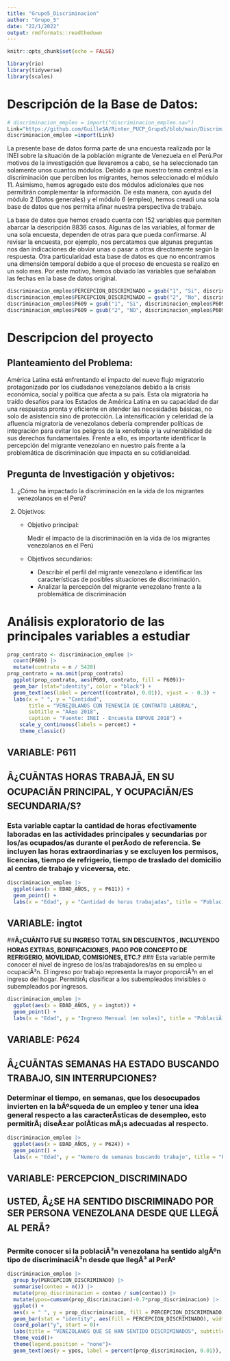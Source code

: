 ---
title: "Grupo5_Discriminacion"
author: "Grupo_5"
date: "22/1/2022"
output: rmdformats::readthedown
---

```{r setup, include=FALSE}
knitr::opts_chunk$set(echo = FALSE)
```

```{r,include=FALSE}
library(rio)
library(tidyverse)
library(scales)
```

# Descripción de la Base de Datos:

```{r}
# discriminacion_empleo = import("discriminacion_empleo.sav")
Link="https://github.com/GuilleSA/Rinter_PUCP_Grupo5/blob/main/Discriminacion%20y%20Empleo.sav?raw=true"
discriminacion_empleo =import(Link)
```

La presente base de datos forma parte de una encuesta realizada por la INEI sobre la situación de la población migrante de Venezuela en el Perú.Por motivos de la investigación que llevaremos a cabo, se ha seleccionado tan solamente unos cuantos módulos. Debido a que nuestro tema central es la discriminación que perciben los migrantes, hemos seleccionado el módulo 11. Asimismo, hemos agregado este dos módulos adicionales que nos permitirán complementar la información. De esta manera, con ayuda del módulo 2 (Datos generales) y el módulo 6 (empleo), hemos creadi una sola base de datos que nos permita afinar nuestra perspectiva de trabajo.

La base de datos que hemos creado cuenta con 152 variables que permiten abarcar la descripción 8836 casos. Algunas de las variables, al formar de una sola encuesta, dependen de otras para que pueda confirmarse. Al revisar la encuesta, por ejemplo, nos percatamos que algunas preguntas nos dan indicaciones de obviar unas o pasar a otras directamente según la respuesta. Otra particularidad esta base de datos es que no encontramos una dimensión temporal debido a que el proceso de encuesta se realizo en un solo mes. Por este motivo, hemos obviado las variables que señalaban las fechas en la base de datos original.

```{r}
discriminacion_empleo$PERCEPCION_DISCRIMINADO = gsub("1", "Si", discriminacion_empleo$PERCEPCION_DISCRIMINADO)
discriminacion_empleo$PERCEPCION_DISCRIMINADO = gsub("2", "No", discriminacion_empleo$PERCEPCION_DISCRIMINADO)
discriminacion_empleo$P609 = gsub("1", "Si", discriminacion_empleo$P609)
discriminacion_empleo$P609 = gsub("2", "NO", discriminacion_empleo$P609)
```

# Descripcion del proyecto

## Planteamiento del Problema:
América Latina está enfrentando el impacto del nuevo flujo migratorio protagonizado por los ciudadanos venezolanos debido a la crisis económica, social y política que afecta a su país. Esta ola migratoria ha traído desafíos para los Estados de América Latina en su capacidad de dar una respuesta pronta y eficiente en atender las necesidades básicas, no solo de asistencia sino de protección.
La intensificación y celeridad de la afluencia migratoria de venezolanos debería comprender políticas de integración para evitar los peligros de la xenofobia y la vulnerabilidad de sus derechos fundamentales. Frente a ello, es importante identificar la percepción del migrante venezolano en nuestro país frente a la problemática de discriminación que impacta en su cotidianeidad. 

## Pregunta de Investigación y objetivos: 

1. ¿Cómo ha impactado la discriminación en la vida de los migrantes venezolanos en el      Perú?

2. Objetivos:

    * Objetivo principal: 
      
      Medir el impacto de la discriminación en la vida de los migrantes venezolanos en        el Perú 

    * Objetivos secundarios:
        * Describir el perfil del migrante venezolano e identificar las características           de posibles situaciones de discriminación.
        * Analizar la percepción del migrante venezolano frente a la problemática de              discriminación


# Análisis exploratorio de las principales variables a estudiar

```{r}
prop_contrato <- discriminacion_empleo |>
  count(P609) |>
  mutate(contrato = n / 5428)
prop_contrato = na.omit(prop_contrato) 
  ggplot(prop_contrato, aes(P609, contrato, fill = P609))+
  geom_bar (stat="identity", color = "black") +
  geom_text(aes(label = percent((contrato), 0.01)), vjust = - 0.3) +
  labs(x = " ", y = "Cantidad",
       title = "VENEZOLANOS CON TENENCIA DE CONTRATO LABORAL",
       subtitle = "AÃ±o 2018", 
       caption = "Fuente: INEI - Encuesta ENPOVE 2018") +
    scale_y_continuous(labels = percent) + 
    theme_classic()
```

## VARIABLE: P611
## **Â¿CUÃNTAS HORAS TRABAJÃ, EN SU OCUPACIÃN PRINCIPAL, Y OCUPACIÃN/ES SECUNDARIA/S?**
### Esta variable captar la cantidad de horas efectivamente laboradas en las actividades principales y secundarias por los/as ocupados/as durante el perÃ­odo de referencia. Se incluyen las horas extraordinarias y se excluyen los permisos, licencias, tiempo de refrigerio, tiempo de traslado del domicilio al centro de trabajo y viceversa, etc.

```{r}
discriminacion_empleo |>
  ggplot(aes(x = EDAD_AÑOS, y = P611)) +
  geom_point() +
  labs(x = "Edad", y = "Cantidad de horas trabajadas", title = "PoblaciÃ³n Venezolana segÃºn cantidad de horas de trabajo a la semana")
```

## VARIABLE: ingtot
##**Â¿CUÃNTO FUE SU INGRESO TOTAL SIN DESCUENTOS , INCLUYENDO HORAS EXTRAS, BONIFICACIONES, PAGO POR CONCEPTO DE REFRIGERIO, MOVILIDAD, COMISIONES, ETC.?**
### Esta variable permite conocer el nivel de ingreso de los/as trabajadores/as en su empleo u ocupaciÃ³n. El ingreso por trabajo representa la mayor proporciÃ³n en el ingreso del hogar. PermitirÃ¡ clasificar a los subempleados invisibles o subempleados por ingresos.

```{r}
discriminacion_empleo |>
  ggplot(aes(x = EDAD_AÑOS, y = ingtot)) +
  geom_point() +
  labs(x = "Edad", y = "Ingreso Mensual (en soles)", title = "PoblaciÃ³n Venezolana segun Ingreso Mensual por Edad ")
```

## VARIABLE: P624
## **Â¿CUÃNTAS SEMANAS HA ESTADO BUSCANDO TRABAJO, SIN INTERRUPCIONES?**
###  Determinar el tiempo, en semanas, que los desocupados invierten en la bÃºsqueda de un  empleo y tener una idea general respecto a las caracterÃ­sticas de desempleo, esto permitirÃ¡ diseÃ±ar  polÃ­ticas mÃ¡s adecuadas al respecto.

```{r}
discriminacion_empleo |>
  ggplot(aes(x = EDAD_AÑOS, y = P624)) +
  geom_point() +
  labs(x = "Edad", y = "Numero de semanas buscando trabajo", title = "PoblaciÃ³n Venezolana segÃºn cantidad de semanas buscando tranajo ")
```
## VARIABLE: PERCEPCION_DISCRIMINADO
## **USTED, Â¿SE HA SENTIDO DISCRIMINADO POR SER PERSONA VENEZOLANA DESDE QUE LLEGÃ AL PERÃ?**
###  Permite conocer si la poblaciÃ³n venezolana ha sentido algÃºn tipo de discriminaciÃ³n desde que llegÃ³ al  PerÃº

```{r}
discriminacion_empleo |>
  group_by(PERCEPCION_DISCRIMINADO) |>
  summarise(conteo = n()) |>
  mutate(prop_discriminacion = conteo / sum(conteo)) |>
  mutate(ypos=cumsum(prop_discriminacion)-0.7*prop_discriminacion) |>
  ggplot() + 
  aes(x = " ", y = prop_discriminacion, fill = PERCEPCION_DISCRIMINADO)+
  geom_bar(stat = "identity", aes(fill = PERCEPCION_DISCRIMINADO), width = 1, color = "white")+
  coord_polar("y", start = 0)+
  labs(title = "VENEZOLANOS QUE SE HAN SENTIDO DISCRIMINADOS", subtitle = "En Porcentaje %",  caption = "Fuente: INEI - Encuesta ENPOVE 2018")+
  theme_void()+
  theme(legend.position = "none")+
  geom_text(aes(y = ypos, label = percent(prop_discriminacion, 0.01)), color = "white", size =4)+ scale_fill_brewer(palette = "Dark2")
```

